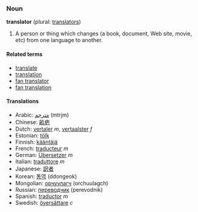 ===Noun===
'''translator''' (plural: [[translators]])

#A person or thing which changes (a book, document, Web site, movie, etc) from one language to another.

====Related terms====
*[[translate]]
*[[translation]]
*[[fan translator]]
*[[fan translation]]

====Translations====
*Arabic: [[مترجم]] (mtrjm)
*Chinese: [[畝疤]]
*Dutch: [[vertaler]] ''m'', [[vertaalster]] ''f''
*Estonian: [[tõlk]]
*Finnish: [[kääntäjä]]
*French: [[traducteur]] ''m''
*German: [[Übersetzer]] ''m''
*Italian: [[traduttore]] ''m''
*Japanese: [[訳者]]
*Korean: [[통역]] (ddongeok)
*Mongolian: [[орчуулагч]] (orchuulagch)
*Russian: [[переводчик]] (perevodnik)
*Spanish: [[traductor]] ''m''
*Swedish: [[översättare]] ''c''